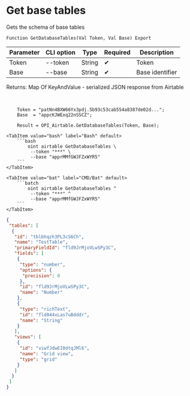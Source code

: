 ﻿---
sidebar_position: 2
---


# Get base tables
 Gets the schema of base tables



`Function GetDatabaseTables(Val Token, Val Base) Export`

  | Parameter | CLI option | Type | Required | Description |
  |-|-|-|-|-|
  | Token | --token | String | &#x2714; | Token |
  | Base | --base | String | &#x2714; | Base identifier |

  
  Returns:  Map Of KeyAndValue - serialized JSON response from Airtable

<br/>




```bsl title="1C:Enterprise/OneScript code example"
    Token = "patNn4BXW66Yx3pdj.5b93c53cab554a8387de02d...";
    Base  = "appcKJWExq22nSSCZ";

    Result = OPI_Airtable.GetDatabaseTables(Token, Base);
```
 

 <Tabs>
  
    <TabItem value="bash" label="Bash" default>
        ```bash
            oint airtable GetDatabaseTables \
             --token "***" \
             --base "apprMMfGWJFZxWYR5"
        ```
    </TabItem>
  
    <TabItem value="bat" label="CMD/Bat" default>
        ```batch
            oint airtable GetDatabaseTables ^
             --token "***" ^
             --base "apprMMfGWJFZxWYR5"
        ```
    </TabItem>
</Tabs>


```json title="Result"
{
 "tables": [
  {
   "id": "tblbhqzh3PL3cS6Ch",
   "name": "TestTable",
   "primaryFieldId": "fld9JrMjoVLwSPy3C",
   "fields": [
    {
     "type": "number",
     "options": {
      "precision": 0
     },
     "id": "fld9JrMjoVLwSPy3C",
     "name": "Number"
    },
    {
     "type": "richText",
     "id": "fld044xLas7uBdddr",
     "name": "String"
    }
   ],
   "views": [
    {
     "id": "viwfJdwEI0dtqJMl6",
     "name": "Grid view",
     "type": "grid"
    }
   ]
  }
 ]
}
```
